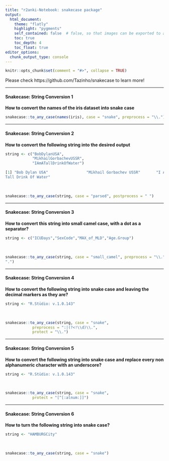 ```yaml
---
title: "r2anki-Notebook: snakecase package"
output:
  html_document:
    theme: "flatly"
    highlight: "pygments"
    self_contained: false  # false, so that images can be exported to anki as well
    toc: true
    toc_depth: 4
    toc_float: true
editor_options: 
  chunk_output_type: console
---
```

```r
knitr::opts_chunk$set(comment = "#>", collapse = TRUE)
```

<!-- #globaltags:  snakecase-pkg, strings -->

Please check https://github.com/Tazinho/snakecase to learn more!


******************
#### Snakecase: String Conversion 1
<!-- #tags: additional tags for this specific card -->
**How to convert the names of the iris dataset into snake case**
<!-- start backside --><br>
```r
snakecase::to_any_case(names(iris), case = "snake", preprocess = "\\.")
```
<!-- end backside -->


******************
#### Snakecase: String Conversion 2
<!-- #tags: additional tags for this specific card -->
**How to convert the following string into the desired output** 
```r
string <- c("BobDylanUSA",
            "MikhailGorbachevUSSR",
            "IAmATallDrinkOfWater")
```

```r
[1] "Bob Dylan USA"                 "Mikhail Gorbachev USSR"       "I Am A
Tall Drink Of Water"
```

<!-- start backside --><br>
```r
snakecase::to_any_case(string, case = "parsed", postprocess = " ")
```
<!-- end backside -->


******************
#### Snakecase: String Conversion 3
<!-- #tags: additional tags for this specific card -->
**How to convert this string into small camel case, with a dot as a separator?**
```r
string <- c("ICUDays","SexCode","MAX_of_MLD","Age.Group")
```

<!-- start backside --><br>
```r
snakecase::to_any_case(string, case = "small_camel", preprocess = "\\.", postprocess =
".")
```
<!-- end backside -->



******************
#### Snakecase: String Conversion 4
<!-- #tags: additional tags for this specific card -->
**How to convert the following string into snake case and leaving the decimal markers as they are?**
```r
string <- "R.Stüdio: v.1.0.143"
```

<!-- start backside --><br>
```r
snakecase::to_any_case(string, case = "snake",
            preprocess = ":|(?<!\\d)\\.",
            protect = "\\.")
```
<!-- end backside -->


******************
#### Snakecase: String Conversion 5
<!-- #tags: additional tags for this specific card -->
**How to convert the following string into snake case and replace every non alphanumeric character with an underscore?**
```r
string <- "R.Stüdio: v.1.0.143"
```

<!-- start backside --><br>
```r
snakecase::to_any_case(string, case = "snake",
            protect = "[^[:alnum:]]")
```
<!-- end backside -->


******************
#### Snakecase: String Conversion 6
<!-- #tags: additional tags for this specific card -->
**How to turn the following string into snake case?**
```r
string <- "HAMBURGCity"
```

<!-- start backside --><br>
```r
snakecase::to_any_case(string, case = "snake")
```
<!-- end backside -->
